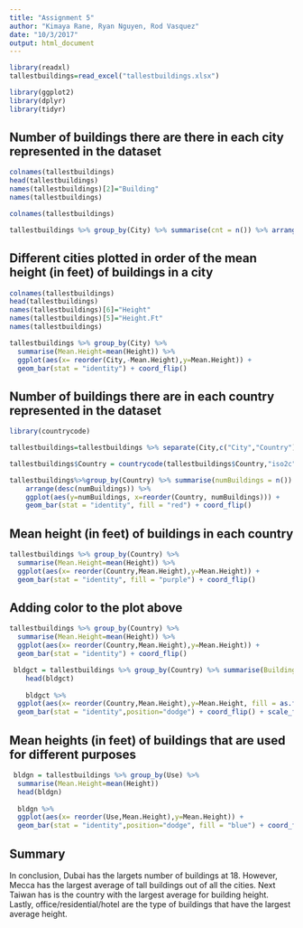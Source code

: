 ```yaml
---
title: "Assignment 5"
author: "Kimaya Rane, Ryan Nguyen, Rod Vasquez"
date: "10/3/2017"
output: html_document
---
```


```r
library(readxl)
tallestbuildings=read_excel("tallestbuildings.xlsx")
```

```r
library(ggplot2)
library(dplyr)
library(tidyr)
```
## Number of buildings there are there in each city represented in the dataset 

```r
colnames(tallestbuildings)
head(tallestbuildings)
names(tallestbuildings)[2]="Building"
names(tallestbuildings)
```

```r
colnames(tallestbuildings)
```

```r
tallestbuildings %>% group_by(City) %>% summarise(cnt = n()) %>% arrange(desc(cnt))
```

## Different cities plotted in order of the mean height (in feet) of buildings in a city

```r
colnames(tallestbuildings)
head(tallestbuildings)
names(tallestbuildings)[6]="Height"
names(tallestbuildings)[5]="Height.Ft"
names(tallestbuildings)

```

```r
tallestbuildings %>% group_by(City) %>%
  summarise(Mean.Height=mean(Height)) %>%
  ggplot(aes(x= reorder(City,-Mean.Height),y=Mean.Height)) +
  geom_bar(stat = "identity") + coord_flip()
```


## Number of buildings there are in each country represented in the dataset 

```r
library(countrycode)
```

```r
tallestbuildings=tallestbuildings %>% separate(City,c("City","Country"),sep="[:punct:]")
```

```r
tallestbuildings$Country = countrycode(tallestbuildings$Country,"iso2c","country.name")
```

```r
tallestbuildings%>%group_by(Country) %>% summarise(numBuildings = n()) %>%
    arrange(desc(numBuildings)) %>%
    ggplot(aes(y=numBuildings, x=reorder(Country, numBuildings))) +
    geom_bar(stat = "identity", fill = "red") + coord_flip()
```

## Mean height (in feet) of buildings in each country

```r
tallestbuildings %>% group_by(Country) %>%
  summarise(Mean.Height=mean(Height)) %>%
  ggplot(aes(x= reorder(Country,Mean.Height),y=Mean.Height)) +
  geom_bar(stat = "identity", fill = "purple") + coord_flip()
```

## Adding color to the plot above 

```r
tallestbuildings %>% group_by(Country) %>%
  summarise(Mean.Height=mean(Height)) %>%
  ggplot(aes(x= reorder(Country,Mean.Height),y=Mean.Height)) +
  geom_bar(stat = "identity") + coord_flip()

 bldgct = tallestbuildings %>% group_by(Country) %>% summarise(Building_Count = n(),  Mean.Height=mean(Height))
    head(bldgct)
    
    bldgct %>%
  ggplot(aes(x= reorder(Country,Mean.Height),y=Mean.Height, fill = as.factor(Building_Count))) +
  geom_bar(stat = "identity",position="dodge") + coord_flip() + scale_fill_brewer(palette="Paired")
```


## Mean heights (in feet) of buildings that are used for different purposes

```r
 bldgn = tallestbuildings %>% group_by(Use) %>%
  summarise(Mean.Height=mean(Height))
  head(bldgn)
  
  bldgn %>%
  ggplot(aes(x= reorder(Use,Mean.Height),y=Mean.Height)) +
  geom_bar(stat = "identity",position="dodge", fill = "blue") + coord_flip()
```

## Summary
In conclusion, Dubai has the largets number of buildings at 18. However, Mecca has the largest average of tall buildings out of all the cities. Next Taiwan has is the country with the largest average for building height. Lastly, office/residential/hotel are the type of buildings that have the largest average height.









